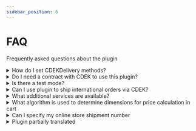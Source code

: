 ```yaml
---
sidebar_position: 6
---
```


# FAQ

Frequently asked questions about the plugin

<details>
    <summary>How do I set CDEKDelivery methods?</summary>

    After activating the plugin, go to WooCommerce > Settings > Delivery > CDEKDelivery. Here you can set delivery
    rates, delivery options, and make other settings related to CDEK delivery.

</details>

<details>
    <summary>Do I need a contract with CDEK to use this plugin?</summary>

    Yes, you will have to enter into a contract with CDEK in order to use CDEK delivery services.

</details>

<details>
    <summary>Is there a test mode?</summary>

    Yes, CDEKDelivery plugin supports test mode. You can set it in plugin's settings section to try to use it without
    integration keys.

</details>

<details>
    <summary>Can I use plugin to ship international orders via CDEK?</summary>

    Yes, the plugin includes international deliveries.

</details>

<details>
    <summary>What additional services are available?</summary>

    The following additional services are available:

    - Insurance
    - Free delivery for orders over certain price
    - Fixed delivery price
    - Surcharge settable in percentage
</details>

<details>
    <summary>What algorithm is used to determine dimensions for price calculation in cart</summary>

    Sort parameters below in ascending order: height, width, and length.

    Now follow these steps for each product:

    read dimensions

    sort dimensions in ascending order

    if there is more than one product, multiply smallest dimension of product by number of products and sort resulting
    values

    Now compare respective values (i.e., smallest with smallest, medium with medium, greatest with greatest) from
    settings and from products, and select greatest of them.

    Example: there is order with following products:

    * product 1 (10 \* 12 \* 15) 1 pc
    * product 2 (5 \* 20 \* 10) 3 pcs
    * product 3 (7 \* 3 \* 25) 1 pc
    Dimensions specified in settings are (12, 12, 12)

    The following values will be compared:
    ~~~
    (12, 12, 12)
    (10, 12, 15)
    (10, 15, 20) ( 15 = 5 * 3, multiply smallest side by number of products and sort again)
    (3, 7, 25)
    ~~~

    As a result, order will be calculated with these dimensions: 12, 15, 25.
</details>

<details>
    <summary>Can I specify my online store shipment number</summary>

    This is not possible yet; online store number field is always filled in with order UUID. For version 3.11.0 — with
    Woocommerce order No.
</details>

<details>
    <summary>Plugin partially translated</summary>

    Please check, that you has no translations update available at `Dashboard` -> `Updates` -> `Translations`.

    <Image img={require('./img/translations.png')} />

    If no updates available, contact [support](mailto:integrator@cdek.ru).
</details>
